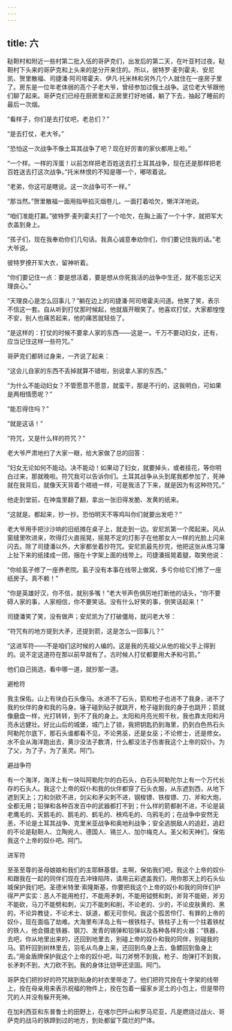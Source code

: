 ```yaml
---
---
---
```

title: 六
---




鞑靼村和附近一些村第二批入伍的哥萨克们，出发后的第二天，在叶亚村过夜。鞑靼村下头来的哥萨克和上头来的是分开来住的。所以，彼特罗·麦列霍夫、安尼凯、贺里散福、司捷潘·阿司塔霍夫、伊凡·托米林和另外几个人就住在一座房子里了。房东是一位年老体弱的高个子老大爷，曾经参加过俄土战争。这位老大爷跟他们聊了起来。哥萨克们已经在厨房里和正房里打好地铺，躺了下去，抽起了睡前的最后一次烟。

“看样子，你们是去打仗吧，老总们？”

“是去打仗，老大爷。”

“恐怕这一次战争不像土耳其战争了吧？现在好厉害的家伙都用上啦。”

“一个样。一样的浑蛋！以前怎样把老百姓送去打土耳其战争，现在还是那样把老百姓送去打这次战争。”托米林恨的不知是哪一个，嘟哝着说。

“老弟，你这可是瞎说。这一次战争可不一样。”

“那当然。”贺里散福一面用指甲掐灭烟卷儿，一面打着哈欠，懒洋洋地说。

“咱们准能打赢。”彼特罗·麦列霍夫打了一个哈欠，在胸上画了一个十字，就把军大衣盖到身上。

“孩子们，现在我奉劝你们几句话。我真心诚意奉劝你们，你们要记住我的话。”老大爷说。

彼特罗撩开军大衣，留神听着。

“你们要记住一点：要是想活着，要是想从你死我活的战争中生还，就不能忘记天理良心。”

“天理良心是怎么回事儿？”躺在边上的司捷潘·阿司塔霍夫问道。他笑了笑，表示不信这一套。自从听到打仗那时候起，他就眉开眼笑了。他喜欢打仗，大家都惶惶不安，别人也痛苦起来，他的痛苦就轻些了。

“是这样的：打仗的时候不要拿人家的东西——这是一。千万不要动妇女，还有，应当记住这样一些符咒。”

哥萨克们都转过身来，一齐说了起来：

“这会儿自家的东西不丢掉就算不错啦，别说拿人家的东西。”

“为什么不能动妇女？不管愿意不愿意，就蛮干，那是不行的，这我明白，可如果是两相情愿呢？”

“能忍得住吗？”

“就是这话！”

“符咒，又是什么样的符咒？”

老大爷严肃地扫了大家一眼，给大家做了总的回答：

“妇女无论如何不能动。决不能动！如果动了妇女，就要掉头，或者挂花，等你明白过来，那就晚啦。符咒我可以告诉你们。土耳其战争从头到尾我都参加了，死神就在我背后，就像天天背着个褡裢一样，可是我活了下来，就是因为有这种符咒。”

他走到堂前，在神龛里翻了翻，拿出一张旧得发脆、发黄的纸来。

“这就是。都起来，抄一抄。恐怕明天不等鸡叫你们就要出发吧？”

老大爷用手把沙沙响的旧纸摊在桌子上，就走到一边。安尼凯第一个爬起来。风从窗缝里吹进来，吹得灯火直摇晃，摇晃不定的灯影子在他那女人一样的光脸上闪来闪去。除了司捷潘以外，大家都坐着抄符咒。安尼凯最先抄完，他把这张从练习簿上扯下来的纸揉成一团，捆在十字架上面的线带上。司捷潘摇晃着腿，取笑他说：

“你给虱子修了一座养老院。虱子没有本事在线带上做窝，多亏你给它们修了一座纸房子。真不赖！”

“你是英雄好汉，你不信，就别多嘴！”老大爷声色俱厉地打断他的话头，“你不要碍人家的事，人家相信，你不要笑话。没有什么好笑的事，倒笑话起来！”

司捷潘笑了笑，没有做声；安尼凯为了打破僵局，就问老大爷：

“符咒有的地方提到大矛，还提到箭，这是怎么一回事儿？”

“这进军符——不是咱们这时候的人编的。这是我的先祖父从他的祖父手上得到的。说不定这道符在那以前早就有了。古时候人打仗都要用大矛和弓箭。”

他们自己挑选，看中哪一道，就抄那一道。

避枪符

我主保佑。山上有块白石头像马。水进不了石头，箭和枪子也进不了我身，进不了我的伙伴的身和我的马身。锤子碰到砧子就跳开，枪子碰到我的身子也跳开；箭就像磨盘一样，光打转转，到不了我的身上。太阳和月亮光照千秋，我也靠太阳和月亮永远健壮。好比山后的城堡，城门上了锁，我把钥匙扔到海里，扔到白色热石头阿勒陀尔底下，那石头谁都看不见，不论男巫，还是女巫；不论修士，还是修女。水不会从海洋跑出去，黄沙没法子数清，什么都没法子伤害我这个上帝的奴仆。为了父，为了子，为了圣灵。阿门。

避战争符

有一个海洋，海洋上有一块叫阿勒陀尔的白石头，白石头阿勒陀尔上有一个万代长存的石头人。我这个上帝的奴仆和我的伙伴都穿了石头衣服，从东遮到西，从地下遮到天上；刀和剑砍不进，剑尖和矛尖刺不进，钢梭镖、铁梭镖、刀、斧和大炮，全都无用；铅弹和各种百发百中的武器都打不到；什么样的箭都射不进，不论是装老鹰毛的、天鹅毛的、鹅毛的、鹤毛的、秧鸡毛的、乌鸦毛的；在战争中安然无恙，不论是土耳其战争、克里米亚战争和奥地利战争；安全逃脱敌人的追赶，追赶的不论是鞑靼人、立陶宛人、德国人、锡兰人、加尔梅克人。圣父和天神们，保佑我这个上帝的奴仆吧。阿门。

进军符

至圣至尊的圣母娘娘和我们的主耶稣基督。主啊，保佑我们吧，我这个上帝的奴仆和跟我在一起的同伴们现在去冲锋陷阵，请用云彩遮盖我们，用你那天上的石头仙城保护我们吧。圣德米特里·索隆斯基，你要把我这个上帝的奴仆和我的同伴们护得严严实实：恶人不能用枪打，不能用矛刺，不能用钺劈和刺，斧背不能砸，斧刃不能砍，马刀不能劈和刺，尖刀不能刺和削，不论老的、少的，不论皮肤黄的、黑的，不论异教徒，不论术士、妖道，都无可奈何。我这个孤苦伶仃、有罪的上帝的奴仆，现在面临了劫难。大海里布洋岛上有一根铁柱子。铁柱子上有一个拄着铁杖的铁人，他会摄走铁器、钢刀、发青的锡弹和铅弹以及各种各样的火器：“铁器，去吧，你从地里出来的，还回到地里去，别碰上帝的奴仆和我的同伴，别碰我的马。箭杆回到树林里去，羽毛从鸟身上来，还回到鸟身上去，鱼鳔回到鱼身上去。”用金盾牌保护我这个上帝的奴仆吧，叫刀斧劈不到我，枪子、炮弹打不到我，长矛刺不到，大刀砍不到。我的身体比铠甲还坚固。阿门。

哥萨克们把抄好的符咒揣到贴身的衬衣里带走了。他们把符咒拴在十字架的线带上，拴在母亲用来表示祝福的物件上，拴在包着一撮家乡泥土的小包上，但是带符咒的人并没有躲开死神。

在加利西亚和东普鲁士的田野上，在喀尔巴阡山和罗马尼亚，凡是燃烧过战火、哥萨克的战马的铁蹄到过的地方，到处都留下腐烂的尸体。